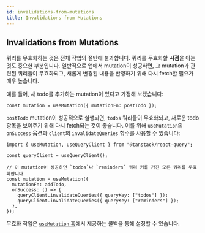 ```yaml
---
id: invalidations-from-mutations
title: Invalidations from Mutations
---
```


## Invalidations from Mutations

쿼리를 무효화하는 것은 전체 작업의 절반에 불과합니다. 쿼리를 무효화할 **시점**을 아는 것도 중요한 부분입니다. 일반적으로 앱에서 mutation이 성공하면, 그 mutation과 관련된 쿼리들이 무효화되고, 새롭게 변경된 내용을 반영하기 위해 다시 fetch할 필요가 매우 높습니다.

예를 들어, 새 todo를 추가하는 mutation이 있다고 가정해 보겠습니다:

```tsx
const mutation = useMutation({ mutationFn: postTodo });
```

`postTodo` mutation이 성공적으로 실행되면, `todos` 쿼리들이 무효화되고, 새로운 todo 항목을 보여주기 위해 다시 fetch되는 것이 좋습니다. 이를 위해 `useMutation`의 `onSuccess` 옵션과 `client`의 `invalidateQueries` 함수를 사용할 수 있습니다:

```tsx
import { useMutation, useQueryClient } from "@tanstack/react-query";

const queryClient = useQueryClient();

// 이 mutation이 성공하면 `todos`나 `reminders` 쿼리 키를 가진 모든 쿼리를 무효화합니다
const mutation = useMutation({
  mutationFn: addTodo,
  onSuccess: () => {
    queryClient.invalidateQueries({ queryKey: ["todos"] });
    queryClient.invalidateQueries({ queryKey: ["reminders"] });
  },
});
```

무효화 작업은 [`useMutation` 훅](/docs/api-references/mutations)에서 제공하는 콜백을 통해 설정할 수 있습니다.
